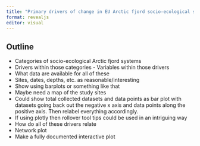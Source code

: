 ```yaml
---
title: "Primary drivers of change in EU Arctic fjord socio-ecological systems"
format: revealjs
editor: visual
---
```


<!-- General info about talk -->
<!-- Presentations are branded as “lightning talks” – so they need to be short and concise. 
You have a total of 10 minutes each, including Q&A time (so really you should aim for 8 minutes total). -->
<!-- Please also remember the overall thread through the webinar, which is about filling gaps in the IPCC reports.
So it would be good for you to refer to the latest IPCC report and how your work is filling important gaps -->
<!-- https://www.ipcc.ch/report/ar6/wg2/downloads/report/IPCC_AR6_WGII_CCP6.pdf -->
<!-- Finally, if you are presenting work from ECOTIP and FACE-IT (which I assume is the case), please make sure to include the EU logo and the “financed under.. by grant #)” - we are expecting a lot of EU Commission staff on the webinar -->

## Outline

-   Categories of socio-ecological Arctic fjord systems
  -   Drivers within those categories
    -   Variables within those drivers
-   What data are available for all of these
  -   Sites, dates, depths, etc. as reasonable/interesting
  -   Show using barplots or something like that
  -   Maybe need a map of the study sites
  -   Could show total collected datasets and data points as bar plot with datasets going back out the negative x axis and data points along the positive axis. Then relabel everything accordingly.
  -   If using plotly then rollover tool tips could be used in an intriguing way
-   How do all of these drivers relate
  -   Network plot
  -   Make a fully documented interactive plot
  
  